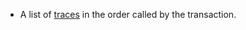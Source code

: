 - A list of [traces](../../ethereum/json-rpc-methods/trace-methods/index.md#trace) in the order called by the transaction.
